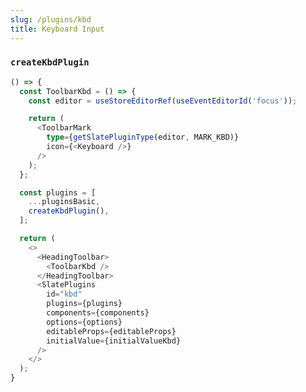```yaml
---
slug: /plugins/kbd
title: Keyboard Input
---
```


### `createKbdPlugin`

```ts live
() => {
  const ToolbarKbd = () => {
    const editor = useStoreEditorRef(useEventEditorId('focus'));

    return (
      <ToolbarMark
        type={getSlatePluginType(editor, MARK_KBD)}
        icon={<Keyboard />}
      />
    );
  };

  const plugins = [
    ...pluginsBasic,
    createKbdPlugin(),
  ];

  return (
    <>
      <HeadingToolbar>
        <ToolbarKbd />
      </HeadingToolbar>
      <SlatePlugins
        id="kbd"
        plugins={plugins}
        components={components}
        options={options}
        editableProps={editableProps}
        initialValue={initialValueKbd}
      />
    </>
  );
}
```